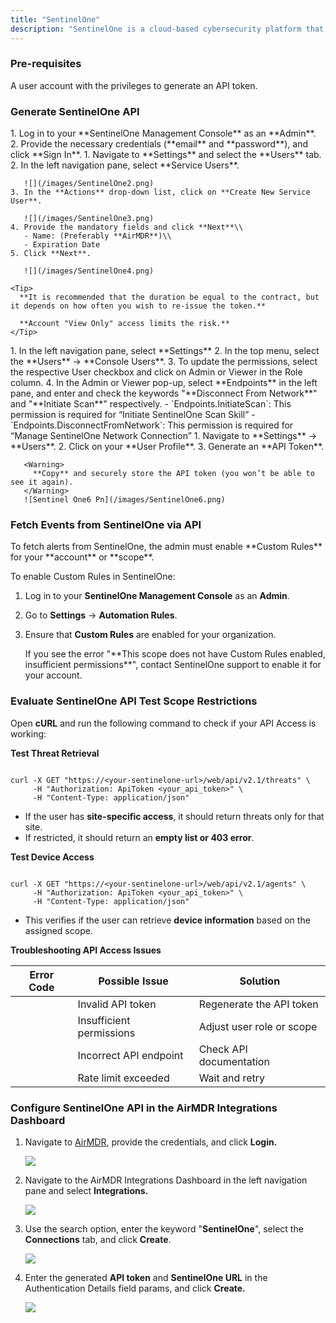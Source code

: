 ```yaml
---
title: "SentinelOne"
description: "SentinelOne is a cloud-based cybersecurity platform that helps protect against cyber threats such as malware, ransomware, and advanced persistent threats (APTs)."
---
```


### Pre-requisites

<Tip>
  A user account with the privileges to generate an API token.
</Tip>

### Generate SentinelOne API

<Steps>
  <Step title="Access SentinelOne Management Console">
    1. Log in to your **SentinelOne Management Console** as an **Admin**.
    2. Provide the necessary credentials (**email** and **password**), and click **Sign In**.
  </Step>
  <Step title="Create a New Service User">
    1. Navigate to **Settings** and select the **Users** tab.
    2. In the left navigation pane, select **Service Users**.

       ![](/images/SentinelOne2.png)
    3. In the **Actions** drop-down list, click on **Create New Service User**.

       ![](/images/SentinelOne3.png)
    4. Provide the mandatory fields and click **Next**\\
       - Name: (Preferably **AirMDR**)\\
       - Expiration Date
    5. Click **Next**.

       ![](/images/SentinelOne4.png)

    <Tip>
      **It is recommended that the duration be equal to the contract, but it depends on how often you wish to re-issue the token.** 

      **Account "View Only" access limits the risk.**
    </Tip>
  </Step>
  <Step title="Assign User Permissions">
    1. In the left navigation pane, select **Settings**
    2. In the top menu, select the **Users** → **Console Users**.
    3. To update the permissions, select the respective User checkbox and click on Admin or Viewer in the Role column.
    4. In the Admin or Viewer pop-up, select **Endpoints** in the left pane, and enter and check the keywords "**Disconnect From Network**" and "**Initiate Scan**" respectively.
       - `Endpoints.InitiateScan`: This permission is required for “Initiate SentinelOne Scan Skill”
       - `Endpoints.DisconnectFromNetwork`: This permission is required for “Manage SentinelOne Network Connection”
  </Step>
  <Step title="Generate an API Token">
    1. Navigate to **Settings** → **Users**.
    2. Click on your **User Profile**.
    3. Generate an **API Token**.

       <Warning>
         **Copy** and securely store the API token (you won’t be able to see it again).
       </Warning>
       ![Sentinel One6 Pn](/images/SentinelOne6.png)
  </Step>
</Steps>

### Fetch Events from SentinelOne via API

<Note>
  To fetch alerts from SentinelOne, the admin must enable **Custom Rules** for your **account** or **scope**.
</Note>

To enable Custom Rules in SentinelOne:

1. Log in to your **SentinelOne Management Console** as an **Admin**.
2. Go to **Settings** → **Automation Rules**.
3. Ensure that **Custom Rules** are enabled for your organization.

   <Tip>
     If you see the error "**This scope does not have Custom Rules enabled, insufficient permissions**", contact SentinelOne support to enable it for your account.
   </Tip>

### Evaluate SentinelOne API Test Scope Restrictions

Open **cURL** and run the following command to check if your API Access is working:

**Test Threat Retrieval**

```

curl -X GET "https://<your-sentinelone-url>/web/api/v2.1/threats" \
     -H "Authorization: ApiToken <your_api_token>" \
     -H "Content-Type: application/json"
```

- If the user has **site-specific access**, it should return threats only for that site.
- If restricted, it should return an **empty list or 403 error**.

**Test Device Access**

```

curl -X GET "https://<your-sentinelone-url>/web/api/v2.1/agents" \
     -H "Authorization: ApiToken <your_api_token>" \
     -H "Content-Type: application/json"
```

- This verifies if the user can retrieve **device information** based on the assigned scope.

**Troubleshooting API Access Issues**

| Error Code | Possible Issue           | Solution                  |
| ---------- | ------------------------ | ------------------------- |
|            | Invalid API token        | Regenerate the API token  |
|            | Insufficient permissions | Adjust user role or scope |
|            | Incorrect API endpoint   | Check API documentation   |
|            | Rate limit exceeded      | Wait and retry            |

### Configure SentinelOne API in the AirMDR Integrations Dashboard

1. Navigate to [AirMDR](https://app.airmdr.com/auth/login), provide the credentials, and click **Login.**

   ![](/images/Datadog11.png)
2. Navigate to the AirMDR Integrations Dashboard in the left navigation pane and select **Integrations.**

   ![](/images/Datadog9.png)
3. Use the search option, enter the keyword "**SentinelOne**", select the **Connections** tab, and click **Create**.

   ![](/images/SentinelOne.png)
4. Enter the generated **API token** and **SentinelOne URL** in the Authentication Details field params, and click **Create.**

   ![](/images/SentinelOne1.png)